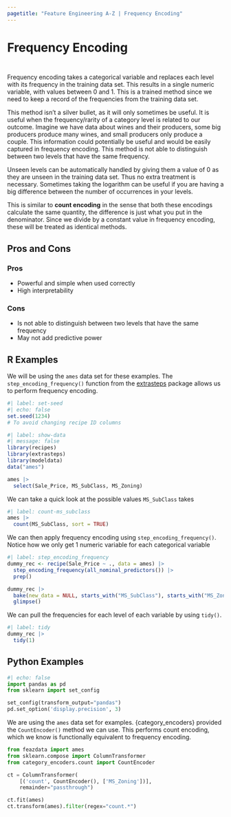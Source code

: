 ```yaml
---
pagetitle: "Feature Engineering A-Z | Frequency Encoding"
---
```


# Frequency Encoding {#sec-categorical-frequency}

::: {style="visibility: hidden; height: 0px;"}
## Frequency Encoding
:::

Frequency encoding takes a categorical variable and replaces each level with its frequency in the training data set.
This results in a single numeric variable, with values between 0 and 1.
This is a trained method since we need to keep a record of the frequencies from the training data set.

This method isn't a silver bullet, as it will only sometimes be useful.
It is useful when the frequency/rarity of a category level is related to our outcome.
Imagine we have data about wines and their producers, some big producers produce many wines, and small producers only produce a couple.
This information could potentially be useful and would be easily captured in frequency encoding.
This method is not able to distinguish between two levels that have the same frequency.

Unseen levels can be automatically handled by giving them a value of 0 as they are unseen in the training data set.
Thus no extra treatment is necessary.
Sometimes taking the logarithm can be useful if you are having a big difference between the number of occurrences in your levels.

::: callout-note
This is similar to **count encoding** in the sense that both these encodings calculate the same quantity, the difference is just what you put in the denominator.
Since we divide by a constant value in frequency encoding, these will be treated as identical methods.
:::

## Pros and Cons

### Pros

-   Powerful and simple when used correctly
-   High interpretability

### Cons

-   Is not able to distinguish between two levels that have the same frequency
-   May not add predictive power

## R Examples

We will be using the `ames` data set for these examples.
The `step_encoding_frequency()` function from the [extrasteps](https://github.com/emilhvitfeldt/extrasteps) package allows us to perform frequency encoding.

```r
#| label: set-seed
#| echo: false
set.seed(1234)
# To avoid changing recipe ID columns
```

```r
#| label: show-data
#| message: false
library(recipes)
library(extrasteps)
library(modeldata)
data("ames")

ames |>
  select(Sale_Price, MS_SubClass, MS_Zoning)
```

We can take a quick look at the possible values `MS_SubClass` takes

```r
#| label: count-ms_subclass
ames |>
  count(MS_SubClass, sort = TRUE)
```

We can then apply frequency encoding using `step_encoding_frequency()`.
Notice how we only get 1 numeric variable for each categorical variable

```r
#| label: step_encoding_frequency
dummy_rec <- recipe(Sale_Price ~ ., data = ames) |>
  step_encoding_frequency(all_nominal_predictors()) |>
  prep()

dummy_rec |>
  bake(new_data = NULL, starts_with("MS_SubClass"), starts_with("MS_Zoning")) |>
  glimpse()
```

We can pull the frequencies for each level of each variable by using `tidy()`.

```r
#| label: tidy
dummy_rec |>
  tidy(1)
```

## Python Examples

```python
#| echo: false
import pandas as pd
from sklearn import set_config

set_config(transform_output="pandas")
pd.set_option('display.precision', 3)
```

We are using the `ames` data set for examples.
{category_encoders} provided the `CountEncoder()` method we can use.
This performs count encoding, which we know is functionally equivalent to frequency encoding.

```python
from feazdata import ames
from sklearn.compose import ColumnTransformer
from category_encoders.count import CountEncoder

ct = ColumnTransformer(
    [('count', CountEncoder(), ['MS_Zoning'])], 
    remainder="passthrough")

ct.fit(ames)
ct.transform(ames).filter(regex="count.*")
```
